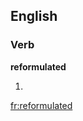 ==English==

===Verb===
'''reformulated'''

# {{present participle of|reformulate}}

[[fr:reformulated]]